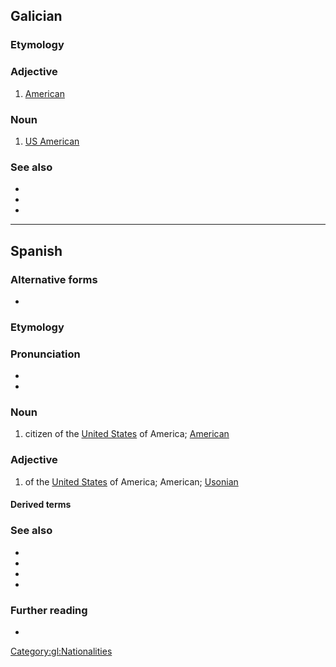 {{also|estado-unidense}}
==Galician==

===Etymology===
{{suffix|gl|Estados Unidos|ense|gloss1=United States}}

===Adjective===
{{gl-adj}}

# [[American]] {{gloss|of the United States}}

===Noun===
{{gl-noun|mf}}

# [[US American]]

===See also===
* {{l|gl|americano}}
* {{l|gl|gringo}}
* {{l|gl|norteamericano}}

[[Category:gl:Nationalities]]

----

==Spanish==

===Alternative forms===
* {{alter|es|estadunidense||Honduras|Mexico}}

===Etymology===
{{suffix|es|Estados Unidos|ense|gloss1=United States}}

===Pronunciation===
* {{es-IPA|estádounidénse}}
* {{audio|es|LL-Q1321 (spa)-Millars-estadounidense.wav|Audio (Spain)}}

===Noun===
{{es-noun|mf}}

# citizen of the [[United States]] of America; [[American]]

===Adjective===
{{es-adj|f=estadounidense|pl=estadounidenses}}

# of the [[United States]] of America; American; [[Usonian]]

====Derived terms====
{{col3|es
|afroestadounidense
|angloestadounidense
|inglés estadounidense
|virgenense estadounidense
}}

===See also===
* {{l|es|americano}}
* {{l|es|yanqui}}
* {{l|es|gringo}}
* {{l|es|norteamericano}}

===Further reading===
* {{R:DRAE}}

{{C|es|Demonyms|Nationalities}}